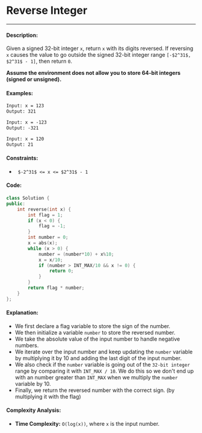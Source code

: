 # Reverse Integer

-----

#### Description: 

Given a signed 32-bit integer ```x```, return ```x``` with its digits reversed. If reversing ```x``` causes the value to go outside the signed 32-bit integer range ```[-$2^31$, $2^31$ - 1]```, then return ```0```.

**Assume the environment does not allow you to store 64-bit integers (signed or unsigned).**

#### Examples:

```txt
Input: x = 123
Output: 321
```

```txt
Input: x = -123
Output: -321
```

```txt
Input: x = 120
Output: 21
```

#### Constraints: 

 - ``` $-2^31$ <= x <= $2^31$ - 1```

#### Code: 

```cpp
class Solution {
public:
    int reverse(int x) {
        int flag = 1;
        if (x < 0) {
            flag = -1;
        }
        int number = 0;
        x = abs(x);
        while (x > 0) {
            number = (number*10) + x%10;
            x = x/10;
            if (number > INT_MAX/10 && x != 0) {
                return 0;
            }
        }
        return flag * number;
    }
};
```

#### Explanation:

- We first declare a flag variable to store the sign of the number.
- We then initialize a variable ```number``` to store the reversed number.
- We take the absolute value of the input number to handle negative numbers.
- We iterate over the input number and keep updating the ```number``` variable by multiplying it by 10 and adding the last digit of the input number.
- We also check if the ```number``` variable is going out of the ```32-bit integer``` range by comparing it with ```INT_MAX / 10```. We do this so we don't end up with an number greater than ```INT_MAX``` when we multiply the ```number``` variable by 10.
- Finally, we return the reversed number with the correct sign. (by multiplying it with the flag)

#### Complexity Analysis:

- **Time Complexity:** ```O(log(x))```, where ```x``` is the input number.
